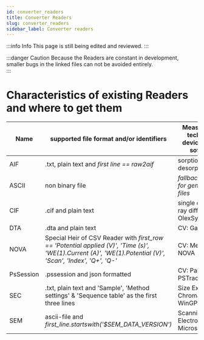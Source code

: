 ```yaml
---
id: converter_readers 
title: Converter Readers
slug: converter_readers 
sidebar_label: Converter readers
---
```


:::info Info
This page is still being edited and reviewed.
:::

:::danger Caution
Because the Readers are constant in development, smaller bugs in the linked files can not be avoided entirely.   
:::

# Characteristics of existing Readers and where to get them

|Name |supported file format and/or identifiers |Measurement technique: device and/or software |Link to download |
|---|---|---|---|
|AIF |.txt, plain text and *first line == raw2aif* |sorption-desorption | [Link JK](https://github.com/jochenklar/chemotion-converter-app/blob/master/converter_app/readers/aif.py) |
|ASCII |non binary file |*fallback Reader for generic ascii files* | [Link JK](https://github.com/jochenklar/chemotion-converter-app/blob/master/converter_app/readers/ascii.py) |
|CIF |.cif and plain text |single crystal X-ray diffraction: OlexSys | [Link JK](https://github.com/jochenklar/chemotion-converter-app/blob/master/converter_app/readers/cif.py) |
|DTA |.dta and plain text |CV: Gamry | [Link JK](https://github.com/jochenklar/chemotion-converter-app/blob/master/converter_app/readers/dta.py) |
|NOVA | Special Heir of CSV Reader with  *first_row == 'Potential applied (V)', 'Time (s)', 'WE(1).Current (A)', 'WE(1).Potential (V)', 'Scan', 'Index', 'Q+', 'Q-'* | CV: Metrohm NOVA | [Link JK](https://github.com/jochenklar/chemotion-converter-app/blob/master/converter_app/readers/nova.py) |
|PsSession |.pssession and json formatted |CV: PalmSens PSTrace | [Link JK](https://github.com/jochenklar/chemotion-converter-app/blob/master/converter_app/readers/pssession.py) |
|SEC |.txt, plain text and 'Sample', 'Method settings' & 'Sequence table' as the first three lines  |Size Exclusion Chromatography: WinGPC | [Link JK](https://github.com/jochenklar/chemotion-converter-app/blob/master/converter_app/readers/sec.py) |
|SEM |ascii-file and *first_line.startswith('$SEM_DATA_VERSION')* |Scanning Electron Microscopy | [Link JK](https://github.com/jochenklar/chemotion-converter-app/blob/master/converter_app/readers/sem.py) |
